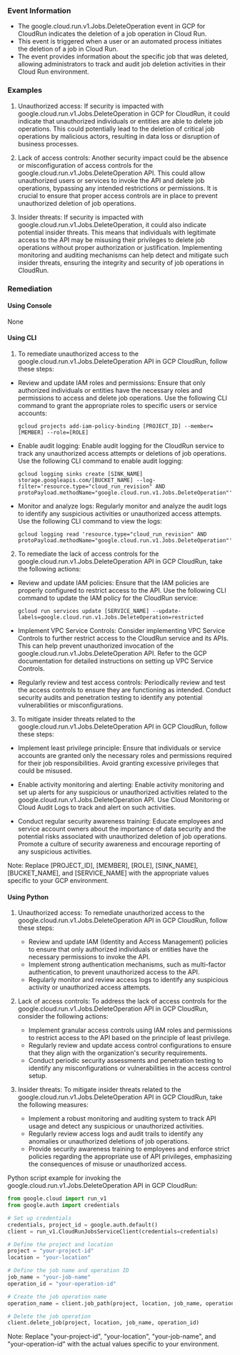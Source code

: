 
### Event Information

- The google.cloud.run.v1.Jobs.DeleteOperation event in GCP for CloudRun indicates the deletion of a job operation in Cloud Run.
- This event is triggered when a user or an automated process initiates the deletion of a job in Cloud Run.
- The event provides information about the specific job that was deleted, allowing administrators to track and audit job deletion activities in their Cloud Run environment.


### Examples

1. Unauthorized access: If security is impacted with google.cloud.run.v1.Jobs.DeleteOperation in GCP for CloudRun, it could indicate that unauthorized individuals or entities are able to delete job operations. This could potentially lead to the deletion of critical job operations by malicious actors, resulting in data loss or disruption of business processes.

2. Lack of access controls: Another security impact could be the absence or misconfiguration of access controls for the google.cloud.run.v1.Jobs.DeleteOperation API. This could allow unauthorized users or services to invoke the API and delete job operations, bypassing any intended restrictions or permissions. It is crucial to ensure that proper access controls are in place to prevent unauthorized deletion of job operations.

3. Insider threats: If security is impacted with google.cloud.run.v1.Jobs.DeleteOperation, it could also indicate potential insider threats. This means that individuals with legitimate access to the API may be misusing their privileges to delete job operations without proper authorization or justification. Implementing monitoring and auditing mechanisms can help detect and mitigate such insider threats, ensuring the integrity and security of job operations in CloudRun.

### Remediation

#### Using Console

None

#### Using CLI

1. To remediate unauthorized access to the google.cloud.run.v1.Jobs.DeleteOperation API in GCP CloudRun, follow these steps:

- Review and update IAM roles and permissions: Ensure that only authorized individuals or entities have the necessary roles and permissions to access and delete job operations. Use the following CLI command to grant the appropriate roles to specific users or service accounts:

  ```
  gcloud projects add-iam-policy-binding [PROJECT_ID] --member=[MEMBER] --role=[ROLE]
  ```

- Enable audit logging: Enable audit logging for the CloudRun service to track any unauthorized access attempts or deletions of job operations. Use the following CLI command to enable audit logging:

  ```
  gcloud logging sinks create [SINK_NAME] storage.googleapis.com/[BUCKET_NAME] --log-filter='resource.type="cloud_run_revision" AND protoPayload.methodName="google.cloud.run.v1.Jobs.DeleteOperation"'
  ```

- Monitor and analyze logs: Regularly monitor and analyze the audit logs to identify any suspicious activities or unauthorized access attempts. Use the following CLI command to view the logs:

  ```
  gcloud logging read 'resource.type="cloud_run_revision" AND protoPayload.methodName="google.cloud.run.v1.Jobs.DeleteOperation"'
  ```

2. To remediate the lack of access controls for the google.cloud.run.v1.Jobs.DeleteOperation API in GCP CloudRun, take the following actions:

- Review and update IAM policies: Ensure that the IAM policies are properly configured to restrict access to the API. Use the following CLI command to update the IAM policy for the CloudRun service:

  ```
  gcloud run services update [SERVICE_NAME] --update-labels=google.cloud.run.v1.Jobs.DeleteOperation=restricted
  ```

- Implement VPC Service Controls: Consider implementing VPC Service Controls to further restrict access to the CloudRun service and its APIs. This can help prevent unauthorized invocation of the google.cloud.run.v1.Jobs.DeleteOperation API. Refer to the GCP documentation for detailed instructions on setting up VPC Service Controls.

- Regularly review and test access controls: Periodically review and test the access controls to ensure they are functioning as intended. Conduct security audits and penetration testing to identify any potential vulnerabilities or misconfigurations.

3. To mitigate insider threats related to the google.cloud.run.v1.Jobs.DeleteOperation API in GCP CloudRun, follow these steps:

- Implement least privilege principle: Ensure that individuals or service accounts are granted only the necessary roles and permissions required for their job responsibilities. Avoid granting excessive privileges that could be misused.

- Enable activity monitoring and alerting: Enable activity monitoring and set up alerts for any suspicious or unauthorized activities related to the google.cloud.run.v1.Jobs.DeleteOperation API. Use Cloud Monitoring or Cloud Audit Logs to track and alert on such activities.

- Conduct regular security awareness training: Educate employees and service account owners about the importance of data security and the potential risks associated with unauthorized deletion of job operations. Promote a culture of security awareness and encourage reporting of any suspicious activities.

Note: Replace [PROJECT_ID], [MEMBER], [ROLE], [SINK_NAME], [BUCKET_NAME], and [SERVICE_NAME] with the appropriate values specific to your GCP environment.

#### Using Python

1. Unauthorized access: To remediate unauthorized access to the google.cloud.run.v1.Jobs.DeleteOperation API in GCP CloudRun, follow these steps:
   - Review and update IAM (Identity and Access Management) policies to ensure that only authorized individuals or entities have the necessary permissions to invoke the API.
   - Implement strong authentication mechanisms, such as multi-factor authentication, to prevent unauthorized access to the API.
   - Regularly monitor and review access logs to identify any suspicious activity or unauthorized access attempts.

2. Lack of access controls: To address the lack of access controls for the google.cloud.run.v1.Jobs.DeleteOperation API in GCP CloudRun, consider the following actions:
   - Implement granular access controls using IAM roles and permissions to restrict access to the API based on the principle of least privilege.
   - Regularly review and update access control configurations to ensure that they align with the organization's security requirements.
   - Conduct periodic security assessments and penetration testing to identify any misconfigurations or vulnerabilities in the access control setup.

3. Insider threats: To mitigate insider threats related to the google.cloud.run.v1.Jobs.DeleteOperation API in GCP CloudRun, take the following measures:
   - Implement a robust monitoring and auditing system to track API usage and detect any suspicious or unauthorized activities.
   - Regularly review access logs and audit trails to identify any anomalies or unauthorized deletions of job operations.
   - Provide security awareness training to employees and enforce strict policies regarding the appropriate use of API privileges, emphasizing the consequences of misuse or unauthorized access.

Python script example for invoking the google.cloud.run.v1.Jobs.DeleteOperation API in GCP CloudRun:

```python
from google.cloud import run_v1
from google.auth import credentials

# Set up credentials
credentials, project_id = google.auth.default()
client = run_v1.CloudRunJobsServiceClient(credentials=credentials)

# Define the project and location
project = "your-project-id"
location = "your-location"

# Define the job name and operation ID
job_name = "your-job-name"
operation_id = "your-operation-id"

# Create the job operation name
operation_name = client.job_path(project, location, job_name, operation_id)

# Delete the job operation
client.delete_job(project, location, job_name, operation_id)
```

Note: Replace "your-project-id", "your-location", "your-job-name", and "your-operation-id" with the actual values specific to your environment.

